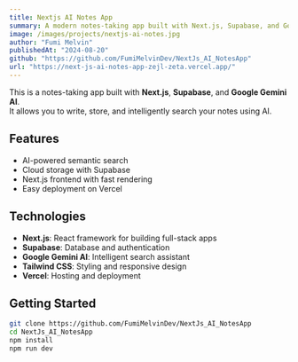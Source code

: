 ```yaml
---
title: Nextjs AI Notes App
summary: A modern notes-taking app built with Next.js, Supabase, and Google Gemini. It not only lets you create and store notes but also uses AI to intelligently search and find relevant information from your saved content, making it a smart productivity tool for students, professionals, and creators.
image: /images/projects/nextjs-ai-notes.jpg
author: "Fumi Melvin"
publishedAt: "2024-08-20"
github: "https://github.com/FumiMelvinDev/NextJs_AI_NotesApp"
url: "https://next-js-ai-notes-app-zejl-zeta.vercel.app/"
---
```


This is a notes-taking app built with **Next.js**, **Supabase**, and **Google Gemini AI**.  
It allows you to write, store, and intelligently search your notes using AI.

## Features

- AI-powered semantic search
- Cloud storage with Supabase
- Next.js frontend with fast rendering
- Easy deployment on Vercel

## Technologies

- **Next.js**: React framework for building full-stack apps
- **Supabase**: Database and authentication
- **Google Gemini AI**: Intelligent search assistant
- **Tailwind CSS**: Styling and responsive design
- **Vercel**: Hosting and deployment

## Getting Started

```bash
git clone https://github.com/FumiMelvinDev/NextJs_AI_NotesApp
cd NextJs_AI_NotesApp
npm install
npm run dev
```
